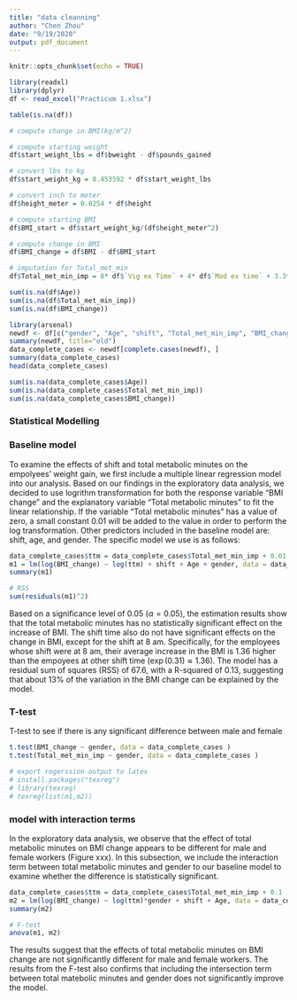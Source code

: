 ```yaml
---
title: "data cleanning"
author: "Chen Zhou"
date: "9/19/2020"
output: pdf_document
---
```


```r
knitr::opts_chunk$set(echo = TRUE)
```



```r
library(readxl)
library(dplyr)
df <- read_excel("Practicum 1.xlsx")
```

```r
table(is.na(df))
```

```r
# compute change in BMI(kg/m^2)

# compute starting weight
df$start_weight_lbs = df$bweight - df$pounds_gained

# convert lbs to kg
df$start_weight_kg = 0.453592 * df$start_weight_lbs

# convert inch to meter
df$height_meter = 0.0254 * df$height

# compute starting BMI 
df$BMI_start = df$start_weight_kg/(df$height_meter^2)

# compute change in BMI
df$BMI_change = df$BMI - df$BMI_start
```

```r
# imputation for Total_met_min
df$Total_met_min_imp = 8* df$`Vig ex Time` + 4* df$`Mod ex time` + 3.3*df$`Walk ex Time`
```

```r
sum(is.na(df$Age))
sum(is.na(df$Total_met_min_imp))
sum(is.na(df$BMI_change))
```

```r
library(arsenal)
newdf <- df[c("gender", "Age", "shift", "Total_met_min_imp", "BMI_change")]
summary(newdf, title="old")
data_complete_cases <- newdf[complete.cases(newdf), ]
summary(data_complete_cases)
head(data_complete_cases)
```

```r
sum(is.na(data_complete_cases$Age))
sum(is.na(data_complete_cases$Total_met_min_imp))
sum(is.na(data_complete_cases$BMI_change))
```



### Statistical Modelling

### Baseline model
To examine the effects of shift and total metabolic minutes on the empolyees' weight gain, we first include a multiple linear regression model into our analysis. Based on our findings in the exploratory data analysis, we decided to use logrithm transformation for both the response variable "BMI change" and the explanatory variable "Total metabolic minutes" to fit the linear relationship. If the variable "Total metabolic minutes" has a value of zero, a small constant 0.01 will be added to the value in order to perform the log transformation. Other predictors included in the baseline model are: shift, age, and gender. The specific model we use is as follows: 


```r
data_complete_cases$ttm = data_complete_cases$Total_met_min_imp + 0.01
m1 = lm(log(BMI_change) ~ log(ttm) + shift + Age + gender, data = data_complete_cases)
summary(m1)

# RSS
sum(residuals(m1)^2)
```



Based on a significance level of 0.05 ($\alpha = 0.05$), the estimation results show that the total metabolic minutes has no statistically significant effect on the increase of BMI. The shift time also do not have significant effects on the change in BMI, except for the shift at 8 am. Specifically, for the employees whose shift were at 8 am, their average increase in the BMI is 1.36 higher than the empoyees at other shift time ($\exp(0.31) \approx 1.36$). The model has a residual sum of squares (RSS) of 67.6, with a R-squared of 0.13, suggesting that about 13\% of the variation in the BMI change can be explained by the model.  



### T-test 
T-test to see if there is any significant difference between male and female
```r
t.test(BMI_change ~ gender, data = data_complete_cases )
t.test(Total_met_min_imp ~ gender, data = data_complete_cases )
```

```r
# export regerssion output to latex
# install.packages("texreg")
# library(texreg)
# texreg(list(m1,m2))
```


### model with interaction terms
In the exploratory data analysis, we observe that the effect of total metabolic minutes on BMI change appears to be different for male and female workers (Figure xxx). In this subsection, we include the interaction term between total metabolic minutes and gender to our baseline model to examine whether the difference is statistically significant. 

```r
data_complete_cases$ttm = data_complete_cases$Total_met_min_imp + 0.1
m2 = lm(log(BMI_change) ~ log(ttm)*gender + shift + Age, data = data_complete_cases)
summary(m2)
```



```r
# F-test
anova(m1, m2)
```

The results suggest that the effects of total metabolic minutes on BMI change are not significantly different for male and female workers. The results from the F-test also confirms that including the intersection term between total matebolic minutes and gender does not significantly improve the model. 










